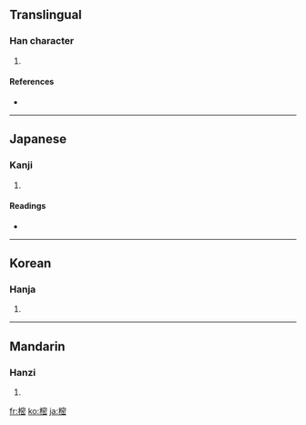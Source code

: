 ==Translingual==

===Han character===
{{Han char|rn=75|rad=木|as=11|sn=15|four=|canj=木十心山 (DJPU)}}

# {{defn|Han|sort=木11}}

====References====
* {{Han ref|kx=0549.290|dkj=15428|dj=0937.230|hdz=21284.140|uh=6A12|ud=27154}}

----

==Japanese==

===Kanji===
{{ja-kanji|grade=|rs=木11}}

# {{defn|Japanese}}

====Readings====
* {{ja-readings|on=[[みつ]] (mitsu)|kun=[[じんこう]] (jinkou), [[しきみ]] (shikimi)}}

----

==Korean==

===Hanja===
{{ko-hanja|hangeul=밀|eumhun=|rv=mil|mr=mil|y=mil}}

# {{defn|Korean}}

----

==Mandarin==

===Hanzi===
{{cmn-hanzi|pin=[[mì]] ([[mi4]])|wg=mi<sup>4</sup>}}

# {{defn|Mandarin}}

[[fr:樒]]
[[ko:樒]]
[[ja:樒]]